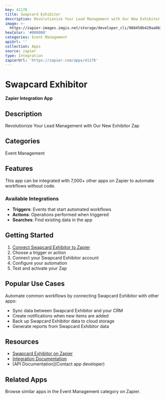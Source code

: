 ```yaml
---
key: 41176
title: Swapcard Exhibitor
description: Revolutionize Your Lead Management with Our New Exhibitor Zap
image: >-
  https://zapier-images.imgix.net/storage/developer_cli/988450b429aa8b1df7ea7ccbfaa8845d_2.png?auto=format%2Ccompress&ixlib=python-3.0.0&q=50
hexColor: '#000000'
categories: Event Management
apiUrl: ''
collection: Apps
source: zapier
type: Integration
zapierUrl: 'https://zapier.com/apps/41176'
---
```

# Swapcard Exhibitor

**Zapier Integration App**

## Description

Revolutionize Your Lead Management with Our New Exhibitor Zap

## Categories

Event Management

## Features

This app can be integrated with 7,000+ other apps on Zapier to automate workflows without code.

### Available Integrations

- **Triggers**: Events that start automated workflows
- **Actions**: Operations performed when triggered
- **Searches**: Find existing data in the app

## Getting Started

1. [Connect Swapcard Exhibitor to Zapier](https://zapier.com/apps/41176)
2. Choose a trigger or action
3. Connect your Swapcard Exhibitor account
4. Configure your automation
5. Test and activate your Zap

## Popular Use Cases

Automate common workflows by connecting Swapcard Exhibitor with other apps:

- Sync data between Swapcard Exhibitor and your CRM
- Create notifications when new items are added
- Back up Swapcard Exhibitor data to cloud storage
- Generate reports from Swapcard Exhibitor data

## Resources

- [Swapcard Exhibitor on Zapier](https://zapier.com/apps/41176)
- [Integration Documentation](https://zapier.com/apps/41176/integrations)
- [API Documentation](Contact app developer)

## Related Apps

Browse similar apps in the Event Management category on Zapier.
